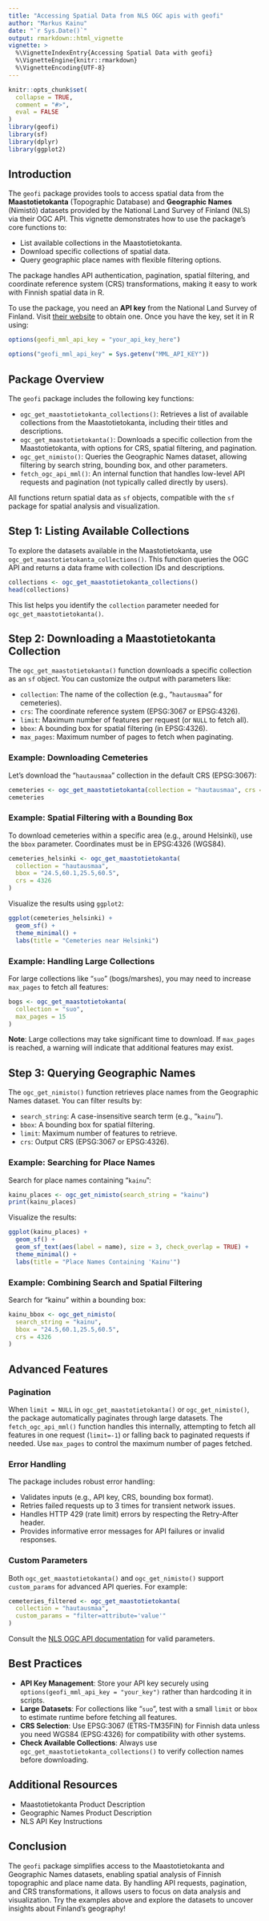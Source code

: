 ```yaml
---
title: "Accessing Spatial Data from NLS OGC apis with geofi"
author: "Markus Kainu"
date: "`r Sys.Date()`"
output: rmarkdown::html_vignette
vignette: >
  %\VignetteIndexEntry{Accessing Spatial Data with geofi}
  %\VignetteEngine{knitr::rmarkdown}
  %\VignetteEncoding{UTF-8}
---
```


```r
knitr::opts_chunk$set(
  collapse = TRUE,
  comment = "#>",
  eval = FALSE
)
library(geofi)
library(sf)
library(dplyr)
library(ggplot2)
```

## Introduction

The `geofi` package provides tools to access spatial data from the **Maastotietokanta** (Topographic Database) and **Geographic Names** (Nimistö) datasets provided by the National Land Survey of Finland (NLS) via their OGC API. This vignette demonstrates how to use the package's core functions to:

* List available collections in the Maastotietokanta.
* Download specific collections of spatial data.
* Query geographic place names with flexible filtering options.

The package handles API authentication, pagination, spatial filtering, and coordinate reference system (CRS) transformations, making it easy to work with Finnish spatial data in R.

To use the package, you need an **API key** from the National Land Survey of Finland. Visit [their website](https://www.maanmittauslaitos.fi/en/rajapinnat/api-avaimen-ohje) to obtain one. Once you have the key, set it in R using:


```r
options(geofi_mml_api_key = "your_api_key_here")
```


```r
options("geofi_mml_api_key" = Sys.getenv("MML_API_KEY"))
```



## Package Overview

The `geofi` package includes the following key functions:

* `ogc_get_maastotietokanta_collections()`: Retrieves a list of available collections from the Maastotietokanta, including their titles and descriptions.
* `ogc_get_maastotietokanta()`: Downloads a specific collection from the Maastotietokanta, with options for CRS, spatial filtering, and pagination.
* `ogc_get_nimisto()`: Queries the Geographic Names dataset, allowing filtering by search string, bounding box, and other parameters.
* `fetch_ogc_api_mml()`: An internal function that handles low-level API requests and pagination (not typically called directly by users).

All functions return spatial data as `sf` objects, compatible with the `sf` package for spatial analysis and visualization.

## Step 1: Listing Available Collections

To explore the datasets available in the Maastotietokanta, use `ogc_get_maastotietokanta_collections()`. This function queries the OGC API and returns a data frame with collection IDs and descriptions.

```r
collections <- ogc_get_maastotietokanta_collections()
head(collections)
```

This list helps you identify the `collection` parameter needed for `ogc_get_maastotietokanta()`.

## Step 2: Downloading a Maastotietokanta Collection

The `ogc_get_maastotietokanta()` function downloads a specific collection as an `sf` object. You can customize the output with parameters like:

* `collection`: The name of the collection (e.g., "`hautausmaa`" for cemeteries).
* `crs`: The coordinate reference system (EPSG:3067 or EPSG:4326).
* `limit`: Maximum number of features per request (or `NULL` to fetch all).
* `bbox`: A bounding box for spatial filtering (in EPSG:4326).
* `max_pages`: Maximum number of pages to fetch when paginating.

### Example: Downloading Cemeteries

Let's download the "`hautausmaa`" collection in the default CRS (EPSG:3067):

```r
cemeteries <- ogc_get_maastotietokanta(collection = "hautausmaa", crs = 4326)
cemeteries
```

### Example: Spatial Filtering with a Bounding Box

To download cemeteries within a specific area (e.g., around Helsinki), use the `bbox` parameter. Coordinates must be in EPSG:4326 (WGS84).

```r
cemeteries_helsinki <- ogc_get_maastotietokanta(
  collection = "hautausmaa",
  bbox = "24.5,60.1,25.5,60.5",
  crs = 4326
)
```

Visualize the results using `ggplot2`:

```r
ggplot(cemeteries_helsinki) +
  geom_sf() +
  theme_minimal() +
  labs(title = "Cemeteries near Helsinki")
```

### Example: Handling Large Collections

For large collections like "`suo`" (bogs/marshes), you may need to increase `max_pages` to fetch all features:

```r
bogs <- ogc_get_maastotietokanta(
  collection = "suo",
  max_pages = 15
)
```

**Note**: Large collections may take significant time to download. If `max_pages` is reached, a warning will indicate that additional features may exist.

## Step 3: Querying Geographic Names

The `ogc_get_nimisto()` function retrieves place names from the Geographic Names dataset. You can filter results by:

* `search_string`: A case-insensitive search term (e.g., "`kainu`").
* `bbox`: A bounding box for spatial filtering.
* `limit`: Maximum number of features to retrieve.
* `crs`: Output CRS (EPSG:3067 or EPSG:4326).

### Example: Searching for Place Names

Search for place names containing "`kainu`":

```r
kainu_places <- ogc_get_nimisto(search_string = "kainu")
print(kainu_places)
```

Visualize the results:

```r
ggplot(kainu_places) +
  geom_sf() +
  geom_sf_text(aes(label = name), size = 3, check_overlap = TRUE) +
  theme_minimal() +
  labs(title = "Place Names Containing 'Kainu'")
```

### Example: Combining Search and Spatial Filtering

Search for "kainu" within a bounding box:

```r
kainu_bbox <- ogc_get_nimisto(
  search_string = "kainu",
  bbox = "24.5,60.1,25.5,60.5",
  crs = 4326
)
```

## Advanced Features

### Pagination

When `limit = NULL` in `ogc_get_maastotietokanta()` or `ogc_get_nimisto()`, the package automatically paginates through large datasets. The `fetch_ogc_api_mml()` function handles this internally, attempting to fetch all features in one request (`limit=-1`) or falling back to paginated requests if needed. Use `max_pages` to control the maximum number of pages fetched.

### Error Handling

The package includes robust error handling:

* Validates inputs (e.g., API key, CRS, bounding box format).
* Retries failed requests up to 3 times for transient network issues.
* Handles HTTP 429 (rate limit) errors by respecting the Retry-After header.
* Provides informative error messages for API failures or invalid responses.

### Custom Parameters

Both `ogc_get_maastotietokanta()` and `ogc_get_nimisto()` support `custom_params` for advanced API queries. For example:

```r
cemeteries_filtered <- ogc_get_maastotietokanta(
  collection = "hautausmaa",
  custom_params = "filter=attribute='value'"
)
```

Consult the [NLS OGC API documentation](https://www.maanmittauslaitos.fi/en/rajapinnat) for valid parameters.

## Best Practices

* **API Key Management**: Store your API key securely using `options(geofi_mml_api_key = "your_key")` rather than hardcoding it in scripts.
* **Large Datasets**: For collections like "`suo`", test with a small `limit` or `bbox` to estimate runtime before fetching all features.
* **CRS Selection**: Use EPSG:3067 (ETRS-TM35FIN) for Finnish data unless you need WGS84 (EPSG:4326) for compatibility with other systems.
* **Check Available Collections**: Always use `ogc_get_maastotietokanta_collections()` to verify collection names before downloading.

## Additional Resources

* Maastotietokanta Product Description
* Geographic Names Product Description
* NLS API Key Instructions

## Conclusion

The `geofi` package simplifies access to the Maastotietokanta and Geographic Names datasets, enabling spatial analysis of Finnish topographic and place name data. By handling API requests, pagination, and CRS transformations, it allows users to focus on data analysis and visualization. Try the examples above and explore the datasets to uncover insights about Finland's geography!
